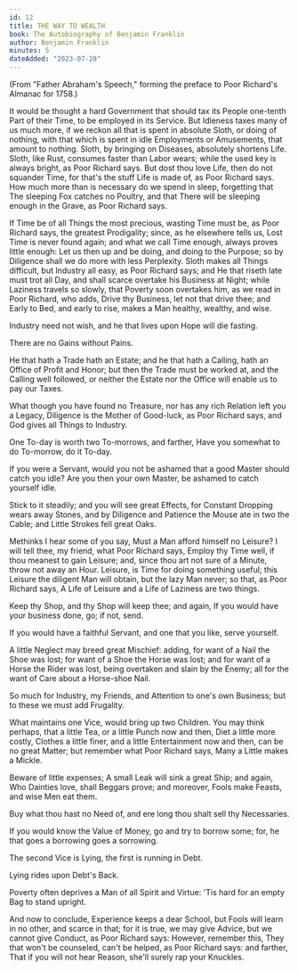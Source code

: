 ```yaml
---
id: 12
title: THE WAY TO WEALTH
book: The Autobiography of Benjamin Franklin
author: Benjamin Franklin
minutes: 5
dateAdded: "2023-07-28"
---
```


(From "Father Abraham's Speech," forming the preface to Poor Richard's Almanac for 1758.)

It would be thought a hard Government that should tax its People one-tenth Part of their Time, to be employed in its Service. But Idleness taxes many of us much more, if we reckon all that is spent in absolute Sloth, or doing of nothing, with that which is spent in idle Employments or Amusements, that amount to nothing. Sloth, by bringing on Diseases, absolutely shortens Life. Sloth, like Rust, consumes faster than Labor wears; while the used key is always bright, as Poor Richard says. But dost thou love Life, then do not squander Time, for that's the stuff Life is made of, as Poor Richard says. How much more than is necessary do we spend in sleep, forgetting that The sleeping Fox catches no Poultry, and that There will be sleeping enough in the Grave, as Poor Richard says.

If Time be of all Things the most precious, wasting Time must be, as Poor Richard says, the greatest Prodigality; since, as he elsewhere tells us, Lost Time is never found again; and what we call Time enough, always proves little enough: Let us then up and be doing, and doing to the Purpose; so by Diligence shall we do more with less Perplexity. Sloth makes all Things difficult, but Industry all easy, as Poor Richard says; and He that riseth late must trot all Day, and shall scarce overtake his Business at Night; while Laziness travels so slowly, that Poverty soon overtakes him, as we read in Poor Richard, who adds, Drive thy Business, let not that drive thee; and Early to Bed, and early to rise, makes a Man healthy, wealthy, and wise.

Industry need not wish, and he that lives upon Hope will die fasting.

There are no Gains without Pains.

He that hath a Trade hath an Estate; and he that hath a Calling, hath an Office of Profit and Honor; but then the Trade must be worked at, and the Calling well followed, or neither the Estate nor the Office will enable us to pay our Taxes.

What though you have found no Treasure, nor has any rich Relation left you a Legacy, Diligence is the Mother of Good-luck, as Poor Richard says, and God gives all Things to Industry.

One To-day is worth two To-morrows, and farther, Have you somewhat to do To-morrow, do it To-day.

If you were a Servant, would you not be ashamed that a good Master should catch you idle? Are you then your own Master, be ashamed to catch yourself idle.

Stick to it steadily; and you will see great Effects, for Constant Dropping wears away Stones, and by Diligence and Patience the Mouse ate in two the Cable; and Little Strokes fell great Oaks.

Methinks I hear some of you say, Must a Man afford himself no Leisure? I will tell thee, my friend, what Poor Richard says, Employ thy Time well, if thou meanest to gain Leisure; and, since thou art not sure of a Minute, throw not away an Hour. Leisure, is Time for doing something useful; this Leisure the diligent Man will obtain, but the lazy Man never; so that, as Poor Richard says, A Life of Leisure and a Life of Laziness are two things.

Keep thy Shop, and thy Shop will keep thee; and again, If you would have your business done, go; if not, send.

If you would have a faithful Servant, and one that you like, serve yourself.

A little Neglect may breed great Mischief: adding, for want of a Nail the Shoe was lost; for want of a Shoe the Horse was lost; and for want of a Horse the Rider was lost, being overtaken and slain by the Enemy; all for the want of Care about a Horse-shoe Nail.

So much for Industry, my Friends, and Attention to one's own Business; but to these we must add Frugality.

What maintains one Vice, would bring up two Children. You may think perhaps, that a little Tea, or a little Punch now and then, Diet a little more costly, Clothes a little finer, and a little Entertainment now and then, can be no great Matter; but remember what Poor Richard says, Many a Little makes a Mickle.

Beware of little expenses; A small Leak will sink a great Ship; and again, Who Dainties love, shall Beggars prove; and moreover, Fools make Feasts, and wise Men eat them.

Buy what thou hast no Need of, and ere long thou shalt sell thy Necessaries.

If you would know the Value of Money, go and try to borrow some; for, he that goes a borrowing goes a sorrowing.

The second Vice is Lying, the first is running in Debt.

Lying rides upon Debt's Back.

Poverty often deprives a Man of all Spirit and Virtue: 'Tis hard for an empty Bag to stand upright.

And now to conclude, Experience keeps a dear School, but Fools will learn in no other, and scarce in that; for it is true, we may give Advice, but we cannot give Conduct, as Poor Richard says: However, remember this, They that won't be counseled, can't be helped, as Poor Richard says: and farther, That if you will not hear Reason, she'll surely rap your Knuckles.
